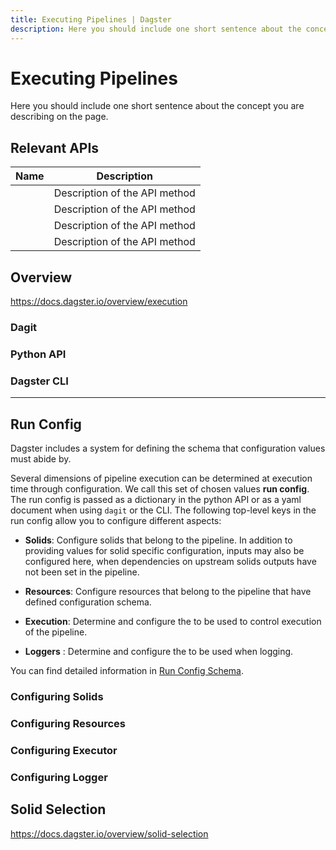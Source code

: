 ```yaml
---
title: Executing Pipelines | Dagster
description: Here you should include one short sentence about the concept you are describing on the page.
---
```


# Executing Pipelines

Here you should include one short sentence about the concept you are describing on the page.

## Relevant APIs

| Name                                                                    | Description                   |
| ----------------------------------------------------------------------- | ----------------------------- |
| <PyObject module="dagster" object="solid" displayText="@solid" />       | Description of the API method |
| <PyObject module="dagster" object="pipeline" displayText="@pipeline" /> | Description of the API method |
| <PyObject module="dagster" object="resource" displayText="@resource" /> | Description of the API method |
| <PyObject module="dagster" object="schedule" displayText="@schedule" /> | Description of the API method |

## Overview

https://docs.dagster.io/overview/execution

### Dagit

<TODO />

### Python API

<TODO />

### Dagster CLI

<TODO />

---

## Run Config

Dagster includes a system for defining the schema that configuration values must abide by.

Several dimensions of pipeline execution can be determined at execution time through configuration.
We call this set of chosen values **run config**. The run config is passed as a dictionary in the
python API or as a yaml document when using `dagit` or the CLI. The following top-level keys in the
run config allow you to configure different aspects:

- **Solids**: Configure solids that belong to the pipeline. In addition to providing values for
  solid specific configuration, inputs may also be configured here, when dependencies on upstream
  solids outputs have not been set in the pipeline.

- **Resources**: Configure resources that belong to the pipeline that have defined configuration
  schema.

- **Execution**: Determine and configure the <PyObject module="dagster" object="Executor" /> to be
  used to control execution of the pipeline.

- **Loggers** : Determine and configure the <PyObject module="dagster" object="LoggerDefinition" />
  to be used when logging.

You can find detailed information in [Run Config Schema](/\_apidocs/execution#run-config-schema).

### Configuring Solids

<TODO />

### Configuring Resources

<TODO />

### Configuring Executor

<TODO />

<!-- ```yaml file=/concepts/pipeline_runs/run_config_execution.yaml

``` -->

### Configuring Logger

<TODO />

<!-- ```yaml file=/concepts/pipeline_runs/run_config_loggers.yaml

``` -->

## Solid Selection

https://docs.dagster.io/overview/solid-selection

<TODO />
